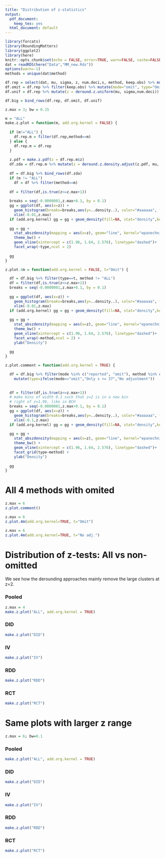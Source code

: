 ```yaml
---
title: "Distribution of z-statistics"
output:
  pdf_document: 
    keep_tex: yes
  html_document: default
---
```


```r
library(forcats)
library(RoundingMatters)
library(ggplot2)
library(here)
knitr::opts_chunk$set(echo = FALSE, error=TRUE, warn=FALSE, cache=FALSE, fig.width=5.5, fig.height=3.2,fig.path = here("Results/",""))
dat = readRDS(here("Data","MM_new.Rds"))
options(warn=-1)
methods = unique(dat$method)

df.rep = select(dat, mu, sigma, z, num.deci,s, method, keep.obs) %>% mutate(mode="reported", type="No adj.")
df.omit = df.rep %>% filter(keep.obs) %>% mutate(mode="omit", type="Omit")
df.unif = df.rep %>% mutate(z = deround.z.uniform(mu, sigma,num.deci)) %>% mutate(mode="uniform", type="Uniform derounding")

df.big = bind_rows(df.rep, df.omit, df.unif)

z.max = 3; bw = 0.15

m = "ALL"
make.z.plot = function(m, add.org.kernel = FALSE) {
  
  if (m!="ALL") {
    df.rep.m = filter(df.rep,method==m)
  } else {
    df.rep.m = df.rep
  }
  
  z.pdf = make.z.pdf(z = df.rep.m$z)
  df.zda = df.rep.m %>% mutate(z = deround.z.density.adjust(z.pdf, mu, sigma, num.deci,verbose = FALSE))%>% mutate(type="ZDA derounding")
  
  df = df.big %>% bind_rows(df.zda)
  if (m != "ALL")
    df = df %>% filter(method==m)
  
  df = filter(df,is.true(z<=z.max+1))
  
  breaks = seq(-0.0000001,z.max+0.1, by = 0.1)
  gg = ggplot(df, aes(x=z)) +
    geom_histogram(breaks=breaks,aes(y=..density..), color="#aaaaaa", fill="#aaaaaa") +
    xlim(-0.01,z.max)
  if (add.org.kernel) gg = gg + geom_density(fill=NA, stat="density",kernel="epanechnikov",bw=bw,  linetype="solid",color="#666666")
  
  gg = gg +
    stat_abszdensity(mapping = aes(x=z), geom="line", kernel="epanechnikov",bw=bw) +    
    theme_bw() +  
    geom_vline(xintercept = c(1.96, 1.64, 2.576), linetype="dashed")+ 
    facet_wrap(~type,ncol = 2)
  
  gg
}

z.plot.4m = function(add.org.kernel = FALSE, t="Omit") {

  df = df.big %>% filter(type==t, method != "ALL")
  df = filter(df,is.true(z<=z.max+1))
  breaks = seq(-0.0000001,z.max+0.1, by = 0.1)
  
  gg = ggplot(df, aes(x=z)) +
    geom_histogram(breaks=breaks,aes(y=..density..), color="#aaaaaa", fill="#aaaaaa") +
    xlim(-0.01,z.max)
  if (add.org.kernel) gg = gg + geom_density(fill=NA, stat="density",kernel="epanechnikov",bw=bw,  linetype="solid",color="#666666")
  
  gg = gg +
    stat_abszdensity(mapping = aes(x=z), geom="line", kernel="epanechnikov",bw=bw) +    
    theme_bw() +  
    geom_vline(xintercept = c(1.96, 1.64, 2.576), linetype="dashed")+ 
    facet_wrap(~method,ncol = 2) +
    ylab("Density")
  
  gg
}

z.plot.comment = function(add.org.kernel = TRUE) {

  df = df.big %>% filter(mode %in% c("reported", "omit"), method %in% c("DID", "IV")) %>%
    mutate(type=ifelse(mode=="omit","Only s >= 37","No adjustment"))
  
  
  df = filter(df,is.true(z<=z.max+1))
  # make bins of width 0.1 such that z=2 is in a new bin
  # right of z=1.96, like in BCH
  breaks = seq(-0.0000001,z.max+0.1, by = 0.1)
  gg = ggplot(df, aes(x=z)) +
    geom_histogram(breaks=breaks,aes(y=..density..), color="#aaaaaa", fill="#aaaaaa") +
    xlim(-0.1,z.max)
  if (add.org.kernel) gg = gg + geom_density(fill=NA, stat="density",kernel="epanechnikov",bw=bw,  linetype="solid",color="#666666")
  
  gg = gg +
    stat_abszdensity(mapping = aes(x=z), geom="line", kernel="epanechnikov",bw=bw) +    
    theme_bw() +  
    geom_vline(xintercept = c(1.96, 1.64, 2.576), linetype="dashed")+ 
    facet_grid(type~method) +
    ylab("Density")
  
  gg
}


```

# All 4 methods with omited

```r
z.max = 6
z.plot.comment()

```


```r
z.max = 6
z.plot.4m(add.org.kernel=TRUE, t="Omit")
```


```r
z.max = 6
z.plot.4m(add.org.kernel=TRUE, t="No adj.")
```



# Distribution of z-tests: All vs non-omitted

We see how the derounding approaches mainly remove the large clusters at z=2.

### Pooled
```r
z.max = 4
make.z.plot("ALL", add.org.kernel = TRUE)
```

### DID
```r
make.z.plot("DID")

```

### IV
```r
make.z.plot("IV")
```

### RDD
```r
make.z.plot("RDD")
```

### RCT
```r
make.z.plot("RCT")
```


# Same plots with larger z range

```r
z.max = 6; bw=0.1
```


### Pooled
```r
make.z.plot("ALL", add.org.kernel = TRUE)
```

### DID
```r
make.z.plot("DID")

```

### IV
```r
make.z.plot("IV")
```

### RDD
```r
make.z.plot("RDD")
```

### RCT
```r
make.z.plot("RCT")
```
